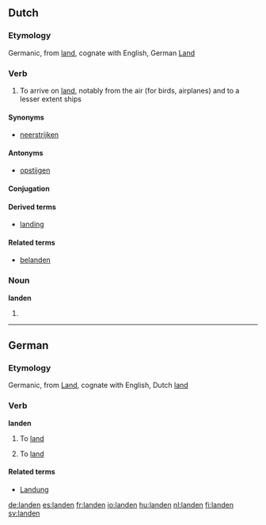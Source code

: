 {{also|Landen}}
==Dutch==

===Etymology===
Germanic, from [[land]], cognate with English, German [[Land]]

===Verb===
{{nl-verb-weak}}

# To arrive on [[land]], notably from the air (for birds, airplanes) and to a lesser extent ships

====Synonyms====
* [[neerstrijken]]

====Antonyms====
* [[opstijgen]]

====Conjugation====
{{nl-verb-table|land|landt|landde|landden|geland|aux=zijn}}

====Derived terms====
* [[landing]]

====Related terms====
* [[belanden]]

===Noun===
'''landen'''

# {{plural of|[[land#Dutch|land]]|lang=Dutch}}


----

==German==

===Etymology===
Germanic, from [[Land]], cognate with English, Dutch [[land]]

===Verb===
{{de-verb-reg|land|lande|gelandet|haben,sein}}
'''landen'''

# {{context|intransitive|auxiliary verb: sein|lang=de}} To [[land#English|land]]
# {{context|transitive|auxiliary verb: haben|lang=de}} To [[land#English|land]]

====Related terms====
* [[Landung]]

[[de:landen]]
[[es:landen]]
[[fr:landen]]
[[io:landen]]
[[hu:landen]]
[[nl:landen]]
[[fi:landen]]
[[sv:landen]]
